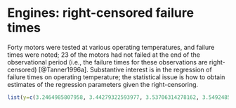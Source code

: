 # Engines: right-censored failure times

Forty motors were tested at various operating temperatures, and failure times were noted; 23 of the motors had not failed at the end of the observational period (i.e., the failure times for these observations are right-censored) [@Tanner1996a]. Substantive interest is in the regression of failure times on operating temperature; the statistical issue is how to obtain estimates of the regression parameters given the right-censoring.

```r
list(y=c(3.2464985807958, 3.44279322593977, 3.53706314278162, 3.54924855685406, 3.57749179983722, 3.68663626926229, 3.71566914240099, 2.61066016308988, 2.61066016308988, 3.12839926871781, 3.12839926871781, 3.15836249209525, 2.61066016308988, 2.61066016308988, 2.70243053644553, 2.70243053644553, 2.70243053644553, NA, NA, NA, NA, NA, NA, NA, NA, NA, NA, NA, NA, NA, NA, NA, NA, NA, NA, NA, NA, NA, NA, NA), x=c(2.25631768953069, 2.25631768953069, 2.25631768953069, 2.25631768953069, 2.25631768953069, 2.25631768953069, 2.25631768953069, 2.15889464594128, 2.15889464594128, 2.15889464594128, 2.15889464594128, 2.15889464594128, 2.02757502027575, 2.02757502027575, 2.02757502027575, 2.02757502027575, 2.02757502027575, 2.36294896030246, 2.36294896030246, 2.36294896030246, 2.36294896030246, 2.36294896030246, 2.36294896030246, 2.36294896030246, 2.36294896030246, 2.36294896030246, 2.36294896030246, 2.25631768953069, 2.25631768953069, 2.25631768953069, 2.15889464594128, 2.15889464594128, 2.15889464594128, 2.15889464594128, 2.15889464594128, 2.02757502027575, 2.02757502027575, 2.02757502027575, 2.02757502027575, 2.02757502027575), cens=c(3.2464985807958, 3.44279322593977, 3.53706314278162, 3.54924855685406, 3.57749179983722, 3.68663626926229, 3.71566914240099, 2.61066016308988, 2.61066016308988, 3.12839926871781, 3.12839926871781, 3.15836249209525, 2.61066016308988, 2.61066016308988, 2.70243053644553, 2.70243053644553, 2.70243053644553, 3.90655051910145, 3.90655051910145, 3.90655051910145, 3.90655051910145, 3.90655051910145, 3.90655051910145, 3.90655051910145, 3.90655051910145, 3.90655051910145, 3.90655051910145, 3.73623709890473, 3.73623709890473, 3.73623709890473, 3.22530928172586, 3.22530928172586, 3.22530928172586, 3.22530928172586, 3.22530928172586, 2.72263392253381, 2.72263392253381, 2.72263392253381, 2.72263392253381, 2.72263392253381), N.OK=17, N=40)
```

